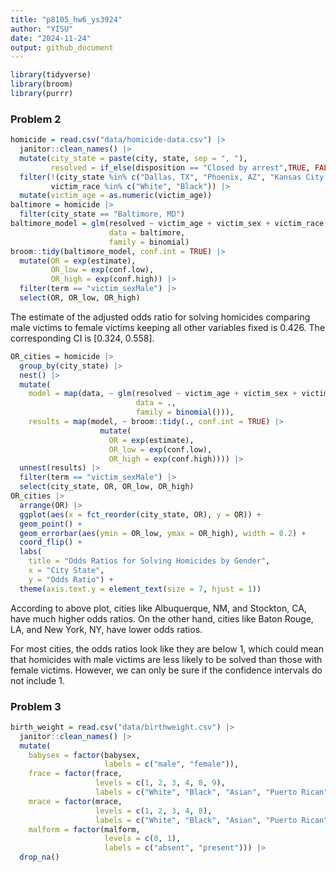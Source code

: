 ```yaml
---
title: "p8105_hw6_ys3924"
author: "YISU"
date: "2024-11-24"
output: github_document
---
```


```r
library(tidyverse)
library(broom)
library(purrr)
```

### Problem 2

```r
homicide = read.csv("data/homicide-data.csv") |>
  janitor::clean_names() |>
  mutate(city_state = paste(city, state, sep = ", "),
         resolved = if_else(disposition == "Closed by arrest",TRUE, FALSE)) |>
  filter(!(city_state %in% c("Dallas, TX", "Phoenix, AZ", "Kansas City, MO", "Tulsa, AL")),
         victim_race %in% c("White", "Black")) |>
  mutate(victim_age = as.numeric(victim_age))
baltimore = homicide |>
  filter(city_state == "Baltimore, MD")
baltimore_model = glm(resolved ~ victim_age + victim_sex + victim_race,
                      data = baltimore,
                      family = binomial)
broom::tidy(baltimore_model, conf.int = TRUE) |>
  mutate(OR = exp(estimate),
         OR_low = exp(conf.low),
         OR_high = exp(conf.high)) |>
  filter(term == "victim_sexMale") |>
  select(OR, OR_low, OR_high)
```

The estimate of the adjusted odds ratio for solving homicides comparing male victims to female victims keeping all other variables fixed is 0.426. The corresponding CI is [0.324, 0.558].


```r
OR_cities = homicide |>
  group_by(city_state) |>
  nest() |>
  mutate(
    model = map(data, ~ glm(resolved ~ victim_age + victim_sex + victim_race, 
                            data = ., 
                            family = binomial())),
    results = map(model, ~ broom::tidy(., conf.int = TRUE) |>
                    mutate(
                      OR = exp(estimate),
                      OR_low = exp(conf.low),
                      OR_high = exp(conf.high)))) |>
  unnest(results) |>
  filter(term == "victim_sexMale") |>
  select(city_state, OR, OR_low, OR_high)
OR_cities |>
  arrange(OR) |>
  ggplot(aes(x = fct_reorder(city_state, OR), y = OR)) +
  geom_point() +
  geom_errorbar(aes(ymin = OR_low, ymax = OR_high), width = 0.2) +
  coord_flip() +
  labs(
    title = "Odds Ratios for Solving Homicides by Gender",
    x = "City State",
    y = "Odds Ratio") +
  theme(axis.text.y = element_text(size = 7, hjust = 1))
```

According to above plot, cities like Albuquerque, NM, and Stockton, CA, have much higher odds ratios. On the other hand, cities like Baton Rouge, LA, and New York, NY, have lower odds ratios.

For most cities, the odds ratios look like they are below 1, which could mean that homicides with male victims are less likely to be solved than those with female victims. However, we can only be sure if the confidence intervals do not include 1.


### Problem 3

```r
birth_weight = read.csv("data/birthweight.csv") |>
  janitor::clean_names() |>
  mutate(
    babysex = factor(babysex, 
                     labels = c("male", "female")),
    frace = factor(frace, 
                   levels = c(1, 2, 3, 4, 8, 9),
                   labels = c("White", "Black", "Asian", "Puerto Rican", "Other", "Unknown")),
    mrace = factor(mrace, 
                   levels = c(1, 2, 3, 4, 8),
                   labels = c("White", "Black", "Asian", "Puerto Rican", "Other")),
    malform = factor(malform,
                     levels = c(0, 1),
                     labels = c("absent", "present"))) |>
  drop_na()
```

